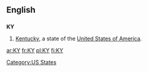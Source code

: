 {{also|ky|Ky.|.ky}}
==English==

==={{abbreviation}}===
'''KY'''

# [[Kentucky]], a state of the [[United States of America]].

[[Category:US States]]

[[ar:KY]]
[[fr:KY]]
[[pl:KY]]
[[fi:KY]]